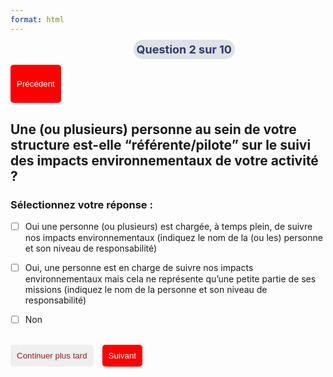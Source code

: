 ```yaml
---
format: html
---
```


<strong style='color: #2c3771;
                    font-size: 18px;
                    position: relative;
                    left: 39%;
                    -webkit-transform: translateX(-50%);
                    transform: translateX(-50%);
                    width: 100px;
                    height: 1px;
                    background: #dee2e6;
                    padding: 5px;
                    border-radius: 15px;'>Question 2 sur 10</strong>

::: {style="text-align: left; margin-bottom: 20px;"}
<button onclick="window.location.href=&#39;question_1.html&#39;" style="background-color: red; color: white; border: none; padding: 10px; border-radius: 5px; cursor: pointer;">

Précédent

</button>
:::

## Une (ou plusieurs) personne au sein de votre structure est-elle "référente/pilote" sur le suivi des impacts environnementaux de votre activité ?

### Sélectionnez votre réponse :

-   [ ] Oui une personne (ou plusieurs) est chargée, à temps plein, de suivre nos impacts environnementaux (indiquez le nom de la (ou les) personne et son niveau de responsabilité)

-   [ ] Oui, une personne est en charge de suivre nos impacts environnementaux mais cela ne représente qu'une petite partie de ses missions (indiquez le nom de la personne et son niveau de responsabilité)

-   [ ] Non

<br> <button id='continuer' onclick='sauvegarderReponses()' style='color: #932020; border: none; padding: 10px; border-radius: 5px; cursor: pointer; margin-right: 10px;'>Continuer plus tard</button> <button onclick="window.location.href='question_3.html'" style='background-color: red; color: white; border: none; padding: 10px; border-radius: 5px; cursor: pointer;' >Suivant</button>

```{=html}
<script>
document.getElementById('quiz-form').addEventListener('submit', function(event) {
  event.preventDefault();
  let responses = [];
  document.querySelectorAll('input[type=checkbox]:checked').forEach((checkbox) => {
    responses.push(checkbox.value);
  });
  localStorage.setItem('reponses_q2', JSON.stringify(responses));
  alert('Réponse enregistrée !');
});
function sauvegarderReponses() {
  let responses = [];
  document.querySelectorAll('input[type=checkbox]:checked').forEach((checkbox) => {
    responses.push(checkbox.value);
  });
  localStorage.setItem('reponses_q2', JSON.stringify(responses));
  alert('✔ Réponses enregistrées ! Vous pouvez revenir plus tard.');
 window.location.href = 'index.html'; }
</script>
```

